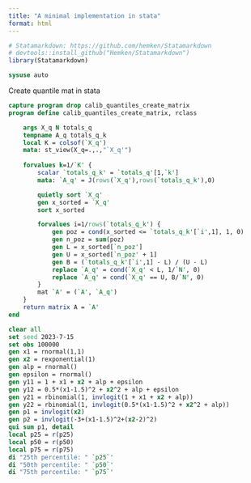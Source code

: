 ```yaml
---
title: "A minimal implementation in stata"
format: html
---
```


```r
# Statamarkdown: https://github.com/hemken/Statamarkdown
# devtools::install_github("Hemken/Statamarkdown")
library(Statamarkdown)
```

```stata
sysuse auto
```

Create quantile mat in stata


```stata
capture program drop calib_quantiles_create_matrix
program define calib_quantiles_create_matrix, rclass

    args X_q N totals_q
    tempname A_q totals_q_k
    local K = colsof(`X_q')
    mata: st_view(X_q=.,.,"`X_q'")
    
    forvalues k=1/`K' {
        scalar `totals_q_k' = `totals_q'[1,`k']
        mata: `A_q' = J(rows(`X_q'),rows(`totals_q_k'),0)

        quietly sort `X_q'
        gen x_sorted = `X_q'
        sort x_sorted

        forvalues i=1/rows(`totals_q_k') {
            gen poz = cond(x_sorted <= `totals_q_k'[`i',1], 1, 0)
            gen n_poz = sum(poz)
            gen L = x_sorted[`n_poz']
            gen U = x_sorted[`n_poz' + 1]
            gen B = (`totals_q_k'[`i',1] - L) / (U - L)
            replace `A_q' = cond(`X_q' < L, 1/`N', 0)
            replace `A_q' = cond(`X_q' == U, B/`N', 0)
        }
        mat `A' = (`A', `A_q')
    }
    return matrix A = `A'
end
```

```stata
clear all
set seed 2023-7-15
set obs 100000
gen x1 = rnormal(1,1)
gen x2 = rexponential(1)
gen alp = rnormal()
gen epsilon = rnormal()
gen y11 = 1 + x1 + x2 + alp + epsilon
gen y12 = 0.5*(x1-1.5)^2 + x2^2 + alp + epsilon
gen y21 = rbinomial(1, invlogit(1 + x1 + x2 + alp))
gen y22 = rbinomial(1, invlogit(0.5*(x1-1.5)^2 + x2^2 + alp))
gen p1 = invlogit(x2)
gen p2 = invlogit(-3+(x1-1.5)^2+(x2-2)^2)
qui sum p1, detail
local p25 = r(p25)
local p50 = r(p50)
local p75 = r(p75)
di "25th percentile: " `p25`'
di "50th percentile: " `p50`'
di "75th percentile: " `p75`'
```



